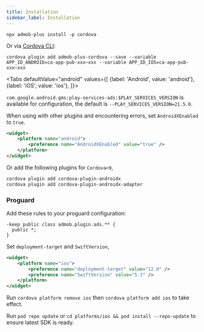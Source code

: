 ```yaml
---
title: Installation
sidebar_label: Installation
---
```



```shell
npx admob-plus install -p cordova
```

Or via [Cordova CLI](https://www.npmjs.com/package/cordova):

```shell
cordova plugin add admob-plus-cordova --save --variable APP_ID_ANDROID=ca-app-pub-xxx~xxx --variable APP_ID_IOS=ca-app-pub-xxx~xxx
```

<Tabs
  defaultValue="android"
  values={[
    {label: 'Android', value: 'android'},
    {label: 'iOS', value: 'ios'},
  ]}>
  <TabItem value="android">

`com.google.android.gms:play-services-ads:$PLAY_SERVICES_VERSION` is available for configuration,
the default is `--PLAY_SERVICES_VERSION=21.5.0`.

When using with other plugins and encountering errors, set `AndroidXEnabled` to `true`.


```xml title="config.xml" {3}
<widget>
    <platform name="android">
        <preference name="AndroidXEnabled" value="true" />
    </platform>
</widget>
```

Or add the following plugins for `Cordova<9`,

```sh
cordova plugin add cordova-plugin-androidx
cordova plugin add cordova-plugin-androidx-adapter
```

### Proguard

Add these rules to your proguard configuration:

```
-keep public class admob.plugin.ads.** {
  public *;
}
```

  </TabItem>
  <TabItem value="ios">

Set `deployment-target` and `SwiftVersion`,

```xml title="config.xml" {3-4}
<widget>
    <platform name="ios">
        <preference name="deployment-target" value="12.0" />
        <preference name="SwiftVersion" value="5.3" />
    </platform>
</widget>
```

Run `cordova platform remove ios` then `cordova platform add ios` to take effect.

Run `pod repo update` or `cd platforms/ios && pod install --repo-update` to ensure latest SDK is ready.

  </TabItem>
</Tabs>
